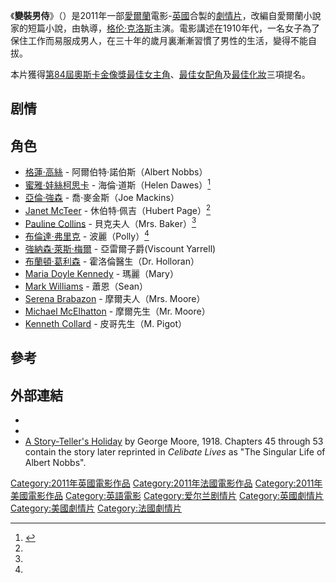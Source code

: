 {{noteTA
|G1=Movie
|G2=Show
}}
{{Infobox film
| name           = 變裝男侍
| original_name  = Albert Nobbs
| image          = Albert Nobbs poster.jpg
| caption        =
| director       = {{tsl|en|Rodrigo García (director)|羅德里哥·加西亞}}
| producer       =
| writer         = [[格蓮·高絲|格蓮·高絲]]<br />[[約翰·班維爾|約翰·班維爾]]
| based on       = "The Singular Life of Albert Nobbs"<br>[[佐治·摩亞|佐治·摩亞]]
| starring       = [[格蓮·高絲|格蓮·高絲]]<br />[[蜜雅·娃絲柯思卡|蜜雅·娃絲柯思卡]]<br />[[亞倫·強森|亞倫·強森]]<br />[[Janet_McTeer|Janet McTeer]]<br />[[強納森·萊斯·梅爾|強納森·萊斯·梅爾]]<br />[[布蘭頓·葛利森|布蘭頓·葛利森]]<br />[[Maria_Doyle_Kennedy|Maria Doyle Kennedy]]
| music          = [[Brian_Byrne|Brian Byrne]]
| cinematography =
| editing        =
| distributor    = [[Roadside_Attractions|Roadside Attractions]]
| released       = {{Film date|2011|9|2|[[特柳賴德|特柳賴德電影節]]}}
| runtime        = 113 分鐘
| country        = {{IRE}}<br />{{UK}}<br />{{FRA}}<br />{{USA}}
| language       = [[英語|英語]]
| budget         = [[euro|€]]6,000,000<ref name=iftn>{{cite web |url=http://www.iftn.ie/news/?act1=record&aid=73&rid=4283551&tpl=archnews&only=1 |title=‘Albert Nobbs’ Nabs Irish & International Actors |last= |first= |date=8 December 2010 |work=[[Irish_Film_and_Television_Network|Irish Film and Television Network]] |accessdate=16 December 2010 |archive-date=2016-11-10 |archive-url=https://web.archive.org/web/20161110235714/http://www.iftn.ie/news/?act1=record&aid=73&rid=4283551&tpl=archnews&only=1 |dead-url=yes }}</ref>
| gross          =  
| cn_name  = 雌雄莫辨
| tw_name  = 變裝男侍
| hk_name  = 艾拔貴「性」
}}

《'''變裝男侍'''》（{{lang-en|'''''Albert Nobbs'''''}}）是2011年一部[[愛爾蘭|愛爾蘭]]電影-[[英國電影|英國]]合製的[[劇情片|劇情片]]，改編自愛爾蘭小說家{{tsl|en|George Moore (novelist)|佐治·摩亞}}的短篇小說，由{{tsl|en|Rodrigo García (director)|羅德里哥·加西亞}}執導，[[格伦·克洛斯|格伦·克洛斯]]主演。電影講述在1910年代，一名女子為了保住工作而易服成男人，在三十年的歲月裏漸漸習慣了男性的生活，變得不能自拔。

本片獲得[[第84屆奧斯卡金像獎|第84屆奧斯卡金像獎]][[奧斯卡最佳女主角獎|最佳女主角]]、[[奧斯卡最佳女配角獎|最佳女配角]]及[[奧斯卡最佳化妝獎|最佳化妝]]三項提名。

== 剧情 ==

== 角色 ==
*[[格蓮·高絲|格蓮·高絲]] - 阿爾伯特·諾伯斯（Albert Nobbs）
*[[蜜雅·娃絲柯思卡|蜜雅·娃絲柯思卡]] - 海倫·道斯（Helen Dawes）<ref name="ANvariety">{{cite web | url = http://www.variety.com/review/VE1117945954/ | first = Peter | last = DeBruge | title = Variety Reviews - ''Albert Nobbs'' | date = 3 September 2011 | accessdate = 3 September 2011 | archive-date = 2012-11-09 | archive-url = https://web.archive.org/web/20121109022445/http://www.variety.com/review/VE1117945954/ | dead-url = no }}</ref>
*[[亞倫·強森|亞倫·強森]] - 喬·麥金斯（Joe Mackins）
*[[Janet_McTeer|Janet McTeer]] - 休伯特·佩吉（Hubert Page）<ref name="ANvariety"/>
*[[Pauline_Collins|Pauline Collins]] - 貝克夫人（Mrs. Baker）<ref name="ANvariety"/>
*[[布倫達·弗里克|布倫達·弗里克]] - 波麗（Polly）<ref name="ANvariety"/>
*[[強納森·萊斯·梅爾|強納森·萊斯·梅爾]] - 亞雷爾子爵(Viscount Yarrell)
*[[布蘭頓·葛利森|布蘭頓·葛利森]] - 霍洛倫醫生（Dr. Holloran）
*[[Maria_Doyle_Kennedy|Maria Doyle Kennedy]] - 瑪麗（Mary）
*[[Mark_Williams_(actor)|Mark Williams]] - 蕭恩（Sean）
*[[Serena_Brabazon|Serena Brabazon]] - 摩爾夫人（Mrs. Moore）
*[[Michael_McElhatton|Michael McElhatton]] - 摩爾先生（Mr. Moore）
*[[Kenneth_Collard|Kenneth Collard]] - 皮哥先生（M. Pigot）

== 參考 ==
{{Reflist}}

== 外部連結 ==
* {{IMDb title|1602098|Albert Nobbs}}
* {{rotten-tomatoes|albert_nobbs|Albert Nobbs}}
* [http://books.google.com/books?id=H44HAQAAIAAJ&printsec=frontcover&dq=george+moore+story&hl=en&sa=X&ei=JPsIT42cGofgggf59KzGAQ&sqi=2&ved=0CDkQ6AEwAA#v=onepage&q=george%20moore%20story&f=false A Story-Teller's Holiday]{{Wayback|url=http://books.google.com/books?id=H44HAQAAIAAJ&printsec=frontcover&dq=george+moore+story&hl=en&sa=X&ei=JPsIT42cGofgggf59KzGAQ&sqi=2&ved=0CDkQ6AEwAA#v=onepage&q=george%20moore%20story&f=false |date=20130528183426 }} by George Moore, 1918. Chapters 45 through 53 contain the story later reprinted in ''Celibate Lives'' as "The Singular Life of Albert Nobbs".

{{DEFAULTSORT:Albert Nobbs}}
[[Category:2011年英國電影作品|Category:2011年英國電影作品]]
[[Category:2011年法國電影作品|Category:2011年法國電影作品]]
[[Category:2011年美國電影作品|Category:2011年美國電影作品]]
[[Category:英語電影|Category:英語電影]]
[[Category:爱尔兰剧情片|Category:爱尔兰剧情片]]
[[Category:英國劇情片|Category:英國劇情片]]
[[Category:美國劇情片|Category:美國劇情片]]
[[Category:法國劇情片|Category:法國劇情片]]